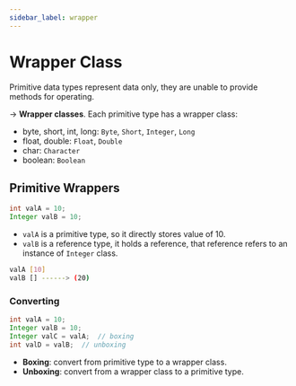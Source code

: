 ```yaml
---
sidebar_label: wrapper
---
```


# Wrapper Class

Primitive data types represent data only, they are unable to provide methods for operating.

$\rightarrow$ **Wrapper classes**. Each primitive type has a wrapper class:
- byte, short, int, long: `Byte`, `Short`, `Integer`, `Long`
- float, double: `Float`, `Double`
- char: `Character`
- boolean: `Boolean`

## Primitive Wrappers

```java
int valA = 10;
Integer valB = 10;
```

- `valA` is a primitive type, so it directly stores value of 10.
- `valB` is a reference type, it holds a reference, that reference refers to an instance of `Integer` class.

```bash
valA [10]
valB [] ------> (20)
```

### Converting

```java
int valA = 10;
Integer valB = 10;
Integer valC = valA;  // boxing
int valD = valB;  // unboxing
```

- **Boxing**: convert from primitive type to a wrapper class.
- **Unboxing**: convert from a wrapper class to a primitive type.
